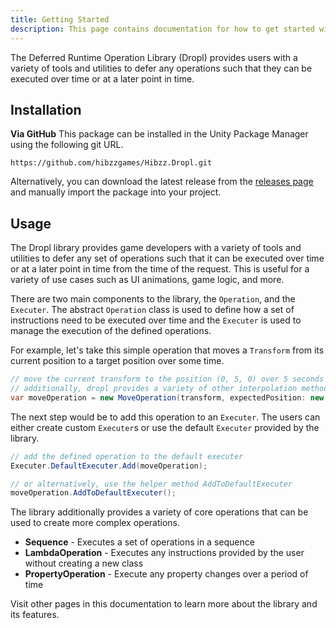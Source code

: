 ```yaml
---
title: Getting Started
description: This page contains documentation for how to get started with the Dropl Tool for Unity.
---
```


The Deferred Runtime Operation Library (Dropl) provides users with a variety of tools and utilities to defer any operations such that they can be executed over time or at a later point in time.

## Installation
**Via GitHub**
This package can be installed in the Unity Package Manager using the following git URL.
```
https://github.com/hibzzgames/Hibzz.Dropl.git
```

Alternatively, you can download the latest release from the [releases page](https://github.com/hibzzgames/Hibzz.Dropl/releases) and manually import the package into your project.

## Usage
The Dropl library provides game developers with a variety of tools and utilities to defer any set of operations such that it can be executed over time or at a later point in time from the time of the request. This is useful for a variety of use cases such as UI animations, game logic, and more.

There are two main components to the library, the `Operation`, and the `Executer`. The abstract `Operation` class is used to define how a set of instructions need to be executed over time and the `Executer` is used to manage the execution of the defined operations.

For example, let's take this simple operation that moves a `Transform` from its current position to a target position over some time.

```csharp
// move the current transform to the position (0, 5, 0) over 5 seconds using a linear interpolation
// additionally, dropl provides a variety of other interpolation methods to work with
var moveOperation = new MoveOperation(transform, expectedPosition: new vector3(0, 5, 0), duration: 5f, easing: Interpolations.LINEAR);
```

The next step would be to add this operation to an `Executer`. The users can either create custom `Executer`s or use the default `Executer` provided by the library.

```csharp
// add the defined operation to the default executer
Executer.DefaultExecuter.Add(moveOperation);

// or alternatively, use the helper method AddToDefaultExecuter
moveOperation.AddToDefaultExecuter();
```

The library additionally provides a variety of core operations that can be used to create more complex operations. 
- **Sequence** - Executes a set of operations in a sequence
- **LambdaOperation** - Executes any instructions provided by the user without creating a new class
- **PropertyOperation** - Execute any property changes over a period of time

Visit other pages in this documentation to learn more about the library and its features.

